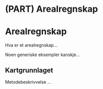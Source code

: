 
# (PART) Arealregnskap {-}

# Arealregnskap

Hva er et arealregnskap...

Noen generiske eksempler kanskje...


## Kartgrunnlaget

Metodebeskrivvelse ... 
